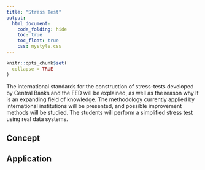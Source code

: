 ```yaml
---
title: "Stress Test"
output:
  html_document: 
    code_folding: hide
    toc: true
    toc_float: true
    css: mystyle.css
---
```


```r
knitr::opts_chunk$set(
  collapse = TRUE
)
```

The international standards for the construction of stress-tests developed by Central Banks and the FED will be explained, as well as the reason why It is an expanding field of knowledge. The methodology currently applied by international institutions will be presented, and possible improvement methods will be studied. The students will perform a simplified stress test using real data systems.

## Concept

## Application